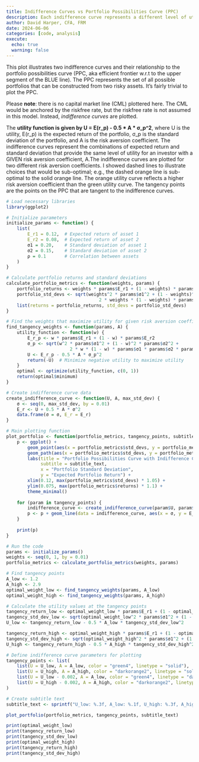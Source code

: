 ```yaml
---
title: Indifference Curves vs Portfolio Possibilities Curve (PPC)
description: Each indifference curve represents a different level of utility for an investo's given risk aversion coefficient
author: David Harper, CFA, FRM
date: 2024-06-06
categories: [code, analysis]
execute: 
  echo: true
  warning: false
---
```


This plot illustrates two indifference curves and their relationship to the portfolio possibilities curve (PPC, aka efficient frontier w.r.t to the upper segment of the BLUE line). The PPC represents the set of all possible portfolios that can be constructed from two risky assets. It's fairly trivial to plot the PPC.

Please **note**: there is no capital market line (CML) plottered here. The CML would be anchored by the riskfree rate, but the riskfree rate is not assumed in this model. Instead, *indifference curves* are plotted.

The **utility function is given by U = E(r_p) - 0.5 \* A \* σ_p\^2**, where U is the utility, E(r_p) is the expected return of the portfolio, σ_p is the standard deviation of the portfolio, and A is the risk aversion coefficient. The indifference curves represent the combinations of expected return and standard deviation that provide the same level of utility for an investor with a GIVEN risk aversion coefficient, A.The indifference curves are plotted for two different risk aversion coefficients. I showed dashed lines to illustrate choices that would be sub-optimal; e.g., the dashed orange line is sub-optimal to the solid orange line. The orange utility curve reflects a higher risk aversion coefficient than the green utility curve. The tangency points are the points on the PPC that are tangent to the indifference curves.

```r

# Load necessary libraries
library(ggplot2)

# Initialize parameters
initialize_params <- function() {
    list(
        E_r1 = 0.12,  # Expected return of asset 1
        E_r2 = 0.08,  # Expected return of asset 2
        σ1 = 0.20,    # Standard deviation of asset 1
        σ2 = 0.15,    # Standard deviation of asset 2
        ρ = 0.1       # Correlation between assets
    )
}

# Calculate portfolio returns and standard deviations
calculate_portfolio_metrics <- function(weights, params) {
    portfolio_returns <- weights * params$E_r1 + (1 - weights) * params$E_r2
    portfolio_std_devs <- sqrt(weights^2 * params$σ1^2 + (1 - weights)^2 * params$σ2^2 + 
                                   2 * weights * (1 - weights) * params$σ1 * params$σ2 * params$ρ)
    list(returns = portfolio_returns, std_devs = portfolio_std_devs)
}

# Find the weights that maximize utility for given risk aversion coefficient
find_tangency_weights <- function(params, A) {
    utility_function <- function(w) {
        E_r_p <- w * params$E_r1 + (1 - w) * params$E_r2
        σ_p <- sqrt(w^2 * params$σ1^2 + (1 - w)^2 * params$σ2^2 + 
                        2 * w * (1 - w) * params$σ1 * params$σ2 * params$ρ)
        U <- E_r_p - 0.5 * A * σ_p^2
        return(-U)  # Minimize negative utility to maximize utility
    }
    optimal <- optimize(utility_function, c(0, 1))
    return(optimal$minimum)
}

# Create indifference curve data
create_indifference_curve <- function(U, A, max_std_dev) {
    σ <- seq(0, max_std_dev, by = 0.01)
    E_r <- U + 0.5 * A * σ^2
    data.frame(σ = σ, E_r = E_r)
}

# Main plotting function
plot_portfolio <- function(portfolio_metrics, tangency_points, subtitle_text) {
    p <- ggplot() +
        geom_point(aes(x = portfolio_metrics$std_devs, y = portfolio_metrics$returns), color = 'blue', size = 1) +
        geom_path(aes(x = portfolio_metrics$std_devs, y = portfolio_metrics$returns), color = 'blue4', size = 2) +
        labs(title = "Portfolio Possibilities Curve with Indifference Curves",
             subtitle = subtitle_text,
             x = "Portfolio Standard Deviation",
             y = "Expected Portfolio Return") +
        xlim(0.12, max(portfolio_metrics$std_devs) * 1.05) +
        ylim(0.075, max(portfolio_metrics$returns) * 1.1) +
        theme_minimal()
    
    for (param in tangency_points) {
        indifference_curve <- create_indifference_curve(param$U, param$A, max(portfolio_metrics$std_devs))
        p <- p + geom_line(data = indifference_curve, aes(x = σ, y = E_r), color = param$color, linetype = param$linetype, size = 1, show.legend = FALSE)
    }
    
    print(p)
}

# Run the code
params <- initialize_params()
weights <- seq(0, 1, by = 0.01)
portfolio_metrics <- calculate_portfolio_metrics(weights, params)

# Find tangency points
A_low <- 1.2
A_high <- 2.9
optimal_weight_low <- find_tangency_weights(params, A_low)
optimal_weight_high <- find_tangency_weights(params, A_high)

# Calculate the utility values at the tangency points
tangency_return_low <- optimal_weight_low * params$E_r1 + (1 - optimal_weight_low) * params$E_r2
tangency_std_dev_low <- sqrt(optimal_weight_low^2 * params$σ1^2 + (1 - optimal_weight_low)^2 * params$σ2^2 + 2 * optimal_weight_low * (1 - optimal_weight_low) * params$σ1 * params$σ2 * params$ρ)
U_low <- tangency_return_low - 0.5 * A_low * tangency_std_dev_low^2

tangency_return_high <- optimal_weight_high * params$E_r1 + (1 - optimal_weight_high) * params$E_r2
tangency_std_dev_high <- sqrt(optimal_weight_high^2 * params$σ1^2 + (1 - optimal_weight_high)^2 * params$σ2^2 + 2 * optimal_weight_high * (1 - optimal_weight_high) * params$σ1 * params$σ2 * params$ρ)
U_high <- tangency_return_high - 0.5 * A_high * tangency_std_dev_high^2

# Define indifference curve parameters for plotting
tangency_points <- list(
    list(U = U_low, A = A_low, color = "green4", linetype = "solid"),
    list(U = U_high, A = A_high, color = "darkorange2", linetype = "solid"),
    list(U = U_low - 0.002, A = A_low, color = "green4", linetype = "dashed"),
    list(U = U_high - 0.002, A = A_high, color = "darkorange2", linetype = "dashed")
)

# Create subtitle text
subtitle_text <- sprintf("U_low: %.3f, A_low: %.1f, U_high: %.3f, A_high: %.1f", U_low, A_low, U_high, A_high)

plot_portfolio(portfolio_metrics, tangency_points, subtitle_text)

print(optimal_weight_low)
print(tangency_return_low)
print(tangency_std_dev_low)
print(optimal_weight_high)
print(tangency_return_high)
print(tangency_std_dev_high)

```
